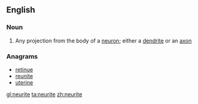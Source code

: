 ==English==

===Noun===
{{wikipedia}}
{{en-noun}}

# {{neuroanatomy}} Any projection from the body of a [[neuron]]; either a [[dendrite]] or an [[axon]]

===Anagrams===
* [[retinue#English|retinue]]
* [[reunite#English|reunite]]
* [[uterine#English|uterine]]

[[gl:neurite]]
[[ta:neurite]]
[[zh:neurite]]
